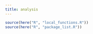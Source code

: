 ```yaml
---
title: analysis
---
```


```r
source(here("R", "local_functions.R"))
source(here("R", "package_list.R"))
```

